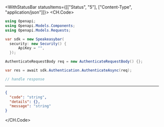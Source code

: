 

<WithStatusBar statusItems={[["Status", "5"], ["Content-Type", "application/json"]]}>
  <CH.Code>
  ```csharp Authenticate.cs
  using Openapi;
using Openapi.Models.Components;
using Openapi.Models.Requests;

var sdk = new Speakeasybar(
    security: new Security() {
        ApiKey = "",
    });

AuthenticateRequestBody req = new AuthenticateRequestBody() {};

var res = await sdk.Authentication.AuthenticateAsync(req);

// handle response
  ```
  ---

  ```json Example Response
  {
    "code": "string",
    "details": {},
    "message": "string"
  }
  ```
  </CH.Code>
</WithStatusBar>

